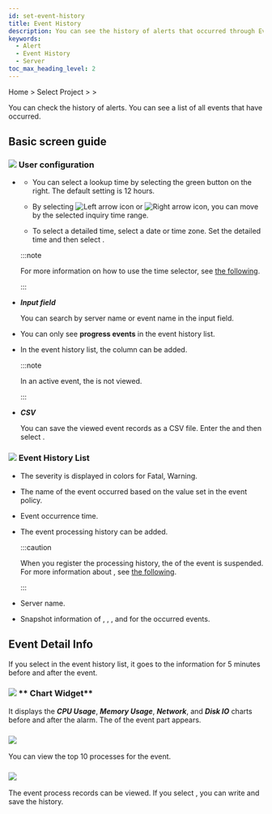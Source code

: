 ```yaml
---
id: set-event-history
title: Event History
description: You can see the history of alerts that occurred through Event History.
keywords:
  - Alert
  - Event History
  - Server
toc_max_heading_level: 2
---
```


Home &gt; Select Project &gt; <Cmdname sid="side_event" className="uitext" /> &gt; <Cmdname sid="side_eventHistory" className="uitext" />

You can check the history of alerts. You can see a list of all events that have occurred. 

## Basic screen guide

<ImgLang img='event-history-server.png' desc='Server event history'/>

### ![](/img/number-01.png) **User configuration**

- <Cmdname sid="time_selector" className="uitext" />

  - You can select a lookup time by selecting the green button on the right. The default setting is 12 hours.

  - By selecting ![Left arrow icon](/img/left-arrow.svg) or ![Right arrow icon](/img/right-arrow.svg), you can move by the selected inquiry time range.

  - To select a detailed time, select a date or time zone. Set the detailed time and then select <Cmdname sid="apply" className="uitext" />.

  :::note 

  For more information on how to use the time selector, see [the following](usage-ui#timeselector).

  :::

- **_Input field_**  

  You can search by server name or event name in the input field.

- <Cmdname sid="exclude_resolved_alerts" className="uitext" />

  You can only see **progress events** in the event history list.

- <Cmdname sid="BTN06585" className="uitext" />

  In the event history list, the <Cmdname sid="TTL06583" className="uitext" /> column can be added. 

  :::note

  In an active event, the <Cmdname sid="TTL06583" className="uitext" /> is not viewed.

  :::

- **_CSV_**

  You can save the viewed event records as a CSV file. Enter the <Cmdname sid="maximum_csv_lines" className="uitext" /> and then select <Cmdname sid="download" className="uitext" />.

### ![](/img/number-02.png) **Event History List**

- <Cmdname sid="sms_alert_severity" className="uitext" />

  The severity is displayed in colors for <span class='vslow'>Fatal</span>, <span class='slow'>Warning</span>.

- <Cmdname sid="event_title" className="uitext" />

  The name of the event occurred based on the value set in the event policy.

- <Cmdname sid="event_time" className="uitext" />

  Event occurrence time.

- <Cmdname sid="sms_alert_acknowledge" className="uitext" /><ScrollToLink anchor='scrollTo-alert-acknowledge' />

  The event processing history can be added.

  :::caution

  When you register the processing history, the <Cmdname sid="TTL06149" className="uitext" /> of the event is suspended. For more information about <Cmdname sid="TTL06149" className="uitext" />, see [the following](set-receive-event#escalation).

  :::

- <Cmdname sid="server" className="uitext" />

  Server name. 

- <Cmdname sid="sms_alert_snapshot" className="uitext" />

  Snapshot information of <Cmdname sid="cpu" className="uitext" />, <Cmdname sid="memory_pused" className="uitext" />, <Cmdname sid="disk" className="uitext" />, and <Cmdname sid="network" className="uitext" /> for the occurred events. 

## Event Detail Info

If you select <Cmdname sid="event_title" className="uitext" /> in the event history list, it goes to the <Cmdname sid="detail" className="uitext" /> information for 5 minutes before and after the event.

<ImgLang img='server-event-detail.png' desc='Server event detail'/>

### ![](/img/number-01.png) ** Chart Widget**

It displays the **_CPU Usage_**, **_Memory Usage_**, **_Network_**, and **_Disk IO_** charts before and after the alarm. The <Cmdname sid="sms_alert_severity" className="uitext" /> of the event part appears.

### ![](/img/number-02.png) <Cmdname sid="sms_summary_process" className="uitext" />

You can view the top 10 processes for the event. 

### ![](/img/number-03.png) <Cmdname sid="sms_alert_acknowledge_detail" className="uitext" />

The event process records can be viewed. If you select <Cmdname sid="sms_alert_acknowledge_add" className="uitext" />, you can write and save the history.
